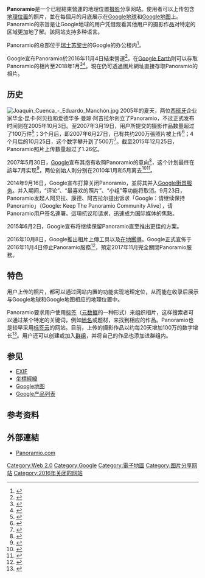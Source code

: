 {{noteTA|G1=IT}}
{{Infobox website
| name = Panoramio
| logo = Panoramio_logo.svg
| logo_caption = Panoramio網站標誌
| screenshot = Panoramio screenshot.png
| caption = Panoramio的網站截圖
| commercial = 是
| type = 攝影分享
| reg = 是
| owner = [[Google|Google]]
| author = 華金·昆卡·阿貝拉<br>愛德華多·曼瓊·阿吉拉爾
| language = 多種語言
| launch_date = {{start date and age|2005|10|3}}
| url = {{URL|http://www.panoramio.com}}
| current_status = 結束營運
| dissolved = {{end date and age|2016|11|4}}
}}
'''Panoramio'''是一个已經結束營運的地理位置[[摄影|摄影]]分享网站。使用者可以上传包含[[地理位置|地理位置]]的照片，並在每個月的月底展示在[[Google地球|Google地球]]和[[Google地图|Google地图]]上。Panoramio的宗旨是让Google地球的用户凭借观看其他用户的摄影作品对特定的区域更加地了解。該网站支持多种语言。

Panoramio的总部位于[[瑞士|瑞士]][[苏黎世|苏黎世]]的Google的办公楼内<ref>{{en}}{{cite web |url=http://www.panoramio.com/photo/34381886 |title=Panoramio.com |publisher=Panoramio.com |date=2010-04-15 |accessdate=2012-02-15 |deadurl=yes |archiveurl=https://web.archive.org/web/20170906224441/http://www.panoramio.com/photo/34381886 |archivedate=2017-09-06 }}</ref>。{{fact|网站在中国无法稳定访问，疑似受到了中国当局的封锁。}}

Google宣布Panoramio於2016年11月4日結束營運<ref>{{zh-tw}}{{cite news|title=Google 旗下相片分享服務 Panoramio 將在 11 月 4 日正式關閉|url=https://www.kocpc.com.tw/archives/114659|publisher=電腦王阿達|date=2016-10-08|accessdate=2018-07-15|archive-date=2018-07-15|archive-url=https://web.archive.org/web/20180715050711/https://www.kocpc.com.tw/archives/114659|dead-url=no}}</ref>，在[[Google_Earth|Google Earth]]則可以存取Panoramio的相片至2018年1月<ref>{{en}}{{cite web|title=Photos Layer of Google Earth and Google Maps Transition with Panoramio Closure|url=http://www.hikingmike.com/blog/photos-layer-google-earth-google-maps-transition-panoramio-closure/|publisher=HikinMike.com|date=2018-02-04|accessdate=2018-07-15|archive-date=2018-07-15|archive-url=https://web.archive.org/web/20180715051227/http://www.hikingmike.com/blog/photos-layer-google-earth-google-maps-transition-panoramio-closure/|dead-url=no}}</ref><ref>{{en}}{{cite web|title=Panoramio no longer available after January 29, 2018|url=https://www.localguidesconnect.com/t5/General-Discussion/Panoramio-no-longer-available-after-January-29-2018/td-p/614805|website=Local Guides Connect|date=2018-01-26|accessdate=2018-07-15|archive-date=2018-07-15|archive-url=https://web.archive.org/web/20180715051236/https://www.localguidesconnect.com/t5/General-Discussion/Panoramio-no-longer-available-after-January-29-2018/td-p/614805|dead-url=no}}</ref>。現在仍可透過圖片網址直接存取Panoramio的相片。

== 历史 ==
[[File:Joaquín_Cuenca_-_Eduardo_Manchón.jpg|thumb]]
2005年的夏天，两位[[西班牙|西班牙]]企业家华金·昆卡·阿贝拉和爱德华多·曼琼·阿吉拉尔创立了Panoramio，不过正式发布时间则在2005年10月3日。至2007年3月19日，用户所提交的摄影作品数量超过了100万件<ref>{{en}}{{cite web | url = http://www.panoramio.com/blog/1-million-geolocated-photos-at-panoramio/ | title = One million geolocated photos at Panoramio | accessdate = 2007-08-10 | first = Eduardo | last = Manchón | date = 2007-03-19 | work = Panoramio's Blog | publisher = Panoramio | deadurl = yes | archiveurl = https://web.archive.org/web/20070328195626/http://www.panoramio.com/blog/1-million-geolocated-photos-at-panoramio/ | archivedate = 2007-03-28 }}</ref>；3个月后，即2007年6月27日，已有共约200万張照片被上传<ref>{{en}}{{cite web | url = http://www.panoramio.com/blog/2-million-photos-in-panoramio/ | title = 2 million photos in Panoramio | accessdate = 2007-08-10 | first = Eduardo | last = Manchón | date = 2007-06-07 | work = Panoramio's Blog | publisher = Panoramio | deadurl = yes | archiveurl = https://web.archive.org/web/20070701095537/http://www.panoramio.com/blog/2-million-photos-in-panoramio | archivedate = 2007-07-01 }}</ref>；4个月后的10月25日，这个数字攀升到了500万<ref>{{en}}{{cite web | url = http://www.panoramio.com/blog/1-million-registered-users-and-5-million-photos-uploaded/ | title = 1 million registered users and 5 million photos uploaded | accessdate = 2007-10-28 | first = Eduardo | last = Manchón | date = 2007-10-25 | work = Panoramio's Blog | publisher = Panoramio | deadurl = yes | archiveurl = https://web.archive.org/web/20071027072631/http://www.panoramio.com/blog/1-million-registered-users-and-5-million-photos-uploaded/ | archivedate = 2007-10-27 }}</ref>。截至2015年12月25日，Panoramio照片上传数量超过了1.26亿。

2007年5月30日，[[Google|Google]]宣布其抱有收购Panoramio的意向<ref>{{en}}{{cite web | url = http://googleblog.blogspot.com/2007/05/pictures-worth-thousand-clicks.html | title = A picture's worth a thousand clicks | accessdate = 2007-08-10 | first = John | last = Hanke | date = 2007-05-30 | work = The Official Google Blog | publisher = Google | archive-date = 2007-08-20 | archive-url = https://web.archive.org/web/20070820122746/http://googleblog.blogspot.com/2007/05/pictures-worth-thousand-clicks.html | dead-url = no }}</ref>，这个计划最终在該年7月实现<ref>{{en}}{{cite web |url=http://www.panoramio.com/team/ |accessdate=2008-06-01 |title=The Official Website of Panoramio |deadurl=yes |archiveurl=https://web.archive.org/web/20080611195723/http://www.panoramio.com/team/ |archivedate=2008-06-11 }}</ref>，两位创始人則分别在2010年1月和5月离去<ref>{{cite web |url=http://www.askaro.com |title=Askaro.com |publisher=Askaro.com |date=2012-02-08 |accessdate=2012-02-15 |archive-date=2012-01-26 |archive-url=https://web.archive.org/web/20120126105054/http://www.askaro.com/ |dead-url=no }}</ref><ref>{{en}}{{cite web | url = http://www.panoramio.com/blog/good-bye-joaquin | title = Good Bye Joaquín! | accessdate = 2010-05-11 | first = Joaquín | last = Cuenca | date = 2010-05-11 | work = Panoramio's Blog | publisher = Panoramio | deadurl = yes | archiveurl = https://web.archive.org/web/20100514182546/http://www.panoramio.com/blog/good-bye-joaquin | archivedate = 2010-05-14 }}</ref>。

2014年9月16日，Google宣布打算关闭Panoramio，並将其并入[[Google街景服务|Google街景服务]]。并入期间，“评论”、“最喜欢的照片”、“小组”等功能将取消。9月23日，Panoramio发起人阿贝拉、康德、阿吉拉尔提出诉求「Google：请继续保持Panoramio」（Google: Keep The Panoramio Community Alive），请Panoramio用户签名連署。這項抗议和请求，迅速成为国际媒体的焦點。

2015年6月2日，Google宣布将继续保留Panoramio直至推出更佳的方案。

2016年10月8日，Google推出相片上傳工具以及[[在地嚮導|在地嚮導]]。Google正式宣佈于2016年11月4日停止Panoramio服務<ref>{{en}}{{cite web|url=http://www.panoramio.com/maps-faq|date=2016-10-08|title=Panoramio no longer available after November 4, 2016|work=Panoramio's Blog|publisher=Panoramio|deadurl=yes|archiveurl=https://web.archive.org/web/20161202042923/http://www.panoramio.com/maps-faq|archivedate=2016-12-02|accessdate=2016-10-08}}</ref>，預定2017年11月完全關閉Panoramio服務。

== 特色 ==
用户上传的照片，都可以通过网站内置的功能实现地理定位，从而能在收录后展示与Google地球和Google地图相应的地理位置中。

Panoramio要求用户使用[[標籤_(元數據)|标签]]（[[元数据|元数据]]的一种形式）来组织相片，这样搜索者可以通过某个特定的关键词，例如[[地名|地名]]或题材，来找到相应的作品。Panoramio也是较早采用[[标签云|标签云]]的网站。目前，上传的摄影作品以约每20天增加100万的数字增长<ref>{{en}}{{cite web |author=Samaee, on October 24, said: |url=http://www.panoramio.com/photo/61090927 |title=Photo of Days to upload one Millions photos (61 M) |publisher=Panoramio |date= |accessdate=2012-02-15 |deadurl=yes |archiveurl=https://web.archive.org/web/20161105161325/http://www.panoramio.com/photo/61090927 |archivedate=2016-11-05 }}</ref>。用户还可以创建或加入[[Google网上论坛|群组]]，并将自己的作品也添加进群组内。

== 参见 ==
* [[EXIF|EXIF]]
* [[坐標|坐標]][[經緯|經緯]]
* [[Google地图|Google地图]]
* [[Google产品列表|Google产品列表]]

== 参考资料 ==
{{reflist}}

== 外部連結 ==
* [https://web.archive.org/web/20110224030910/http://www.panoramio.com/ Panoramio.com]

{{Google 公司}}

[[Category:Web_2.0|Category:Web 2.0]]
[[Category:Google|Category:Google]]
[[Category:電子地圖|Category:電子地圖]]
[[Category:图片分享网站|Category:图片分享网站]]

[[Category:2016年关闭的网站|Category:2016年关闭的网站]]